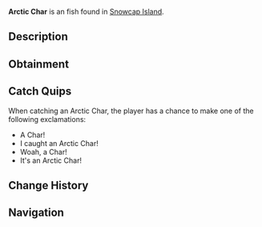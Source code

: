 {{FishInfobox
|image          = Arctic Char.png
|rarity         = Uncommon
|sea            = First Sea
|location       = [[Snowcap Island]]
|sublocation    = 
|sources        = Fishing Rod
|radar_location = 
|xp             = 50
|weather        = 
|time           = 
|season         = Spring, Autumn
|bait           = Insect
|base_weight    = 6
|base_value     = 80
|weight_range   = 4
|base_chance    = 40
|base_resil     = 50
}}
'''Arctic Char''' is an {{Rarity|Uncommon}} fish found in [[Snowcap Island]].

== Description ==
{{Description|The Arctic Char is a striking fish commonly known for its vibrant reddish-orange belly and long mouth. They can be found in the cold salt-waters of Snowcap Island.|Bestiary Entry}}

== Obtainment ==
{{Description|Found in open salt-water near Snowcap.|Bestiary Hint}}
{{Fish Availability|
Snowcap Island/Surrounding Ocean
|top_rods      = 
Krampus's Rod\83822.37\115791.78;
Magma Rod\80083.05\110626.3;
Plastic Rod\73504.7\101540.3;
Leviathan's Fang Rod\72217.98\89164.59;
Free Spirit Rod\65433.33\84269.12;
Buddy Bond Rod\54579.49\88447.72;
Fast Rod\63536.33\108484.54;
Fischer's Rod\57810\98707.17;
Flimsy Rod\44572.97\89192.19;
Trident Rod\65376.54\84195.98;
Ethereal Prism Rod\61556.16\67017.73;
Astralhook Rod\61547.33\77272.5;
No-Life Rod\60772.23\70025.71;
Seraphic Rod\60213.48\67090.65;
Rod Of The Forgotten Fang\56456.4\65128.13;
Challenger's Rod\55303.76\64992.81;
Blazebringer Rod\53916.81\63780.15;
Rod Of The Depths\51060.89\59385.28;
Zeus Rod\50814.53\60218.4;
Verdant Shear Rod\50374.99\60224.12;
Rod Of The Exalted One\49547.2\61859.14;
Depthseeker Rod\46246.46\55805.59;
Avalanche Rod\41762.04\50598.86;
Volcanic Rod\39594.71\47628.03;
Training Rod\36192.45\67054.89;
Steady Rod\20121.31\16850.72
|recommended   = Trident Rod
}}

== Catch Quips ==
When catching an Arctic Char, the player has a chance to make one of the following exclamations:
* A Char!
* I caught an Arctic Char!
* Woah, a Char!
* It's an Arctic Char!

== Change History ==
{{Change History|{{subst:Current Version}}}}

== Navigation ==
{{Fish Navbox|Snowcap Island}}